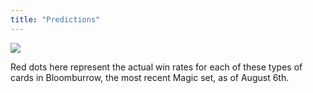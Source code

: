 ```yaml
---
title: "Predictions"
---
```


![](pred_graph.png)

Red dots here represent the actual win rates for each of these types of cards in Bloomburrow, the most recent Magic set, as of August 6th.